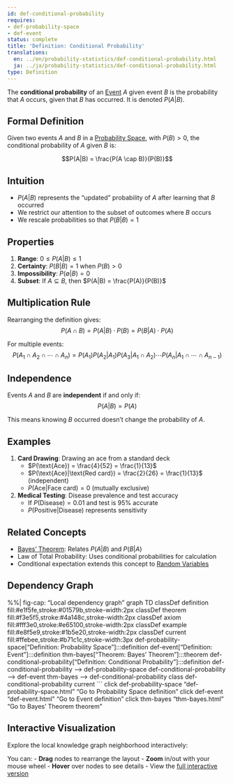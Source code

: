 ```yaml
---
id: def-conditional-probability
requires:
- def-probability-space
- def-event
status: complete
title: 'Definition: Conditional Probability'
translations:
  en: ../en/probability-statistics/def-conditional-probability.html
  ja: ../ja/probability-statistics/def-conditional-probability.html
type: Definition
---
```


The **conditional probability** of an [Event](def-event.qmd) $A$ given event $B$ is the probability that $A$ occurs, given that $B$ has occurred. It is denoted $P(A|B)$.

## Formal Definition

Given two events $A$ and $B$ in a [Probability Space](def-probability-space.qmd), with $P(B) > 0$, the conditional probability of $A$ given $B$ is:

$$P(A|B) = \frac{P(A \cap B)}{P(B)}$$

## Intuition

- $P(A|B)$ represents the "updated" probability of $A$ after learning that $B$ occurred
- We restrict our attention to the subset of outcomes where $B$ occurs
- We rescale probabilities so that $P(B|B) = 1$

## Properties

1. **Range**: $0 \leq P(A|B) \leq 1$
2. **Certainty**: $P(B|B) = 1$ when $P(B) > 0$
3. **Impossibility**: $P(\emptyset|B) = 0$
4. **Subset**: If $A \subseteq B$, then $P(A|B) = \frac{P(A)}{P(B)}$

## Multiplication Rule

Rearranging the definition gives:
$$P(A \cap B) = P(A|B) \cdot P(B) = P(B|A) \cdot P(A)$$

For multiple events:
$$P(A_1 \cap A_2 \cap \cdots \cap A_n) = P(A_1)P(A_2|A_1)P(A_3|A_1 \cap A_2)\cdots P(A_n|A_1 \cap \cdots \cap A_{n-1})$$

## Independence

Events $A$ and $B$ are **independent** if and only if:
$$P(A|B) = P(A)$$

This means knowing $B$ occurred doesn't change the probability of $A$.

## Examples

1. **Card Drawing**: Drawing an ace from a standard deck
   - $P(\text{Ace}) = \frac{4}{52} = \frac{1}{13}$
   - $P(\text{Ace}|\text{Red card}) = \frac{2}{26} = \frac{1}{13}$ (independent)
   - $P(\text{Ace}|\text{Face card}) = 0$ (mutually exclusive)

2. **Medical Testing**: Disease prevalence and test accuracy
   - If $P(\text{Disease}) = 0.01$ and test is 95% accurate
   - $P(\text{Positive}|\text{Disease})$ represents sensitivity

## Related Concepts

- [Bayes' Theorem](thm-bayes.qmd): Relates $P(A|B)$ and $P(B|A)$
- Law of Total Probability: Uses conditional probabilities for calculation
- Conditional expectation extends this concept to [Random Variables](def-random-variable.qmd)

## Dependency Graph

%%| fig-cap: "Local dependency graph"
graph TD
    classDef definition fill:#e1f5fe,stroke:#01579b,stroke-width:2px
    classDef theorem fill:#f3e5f5,stroke:#4a148c,stroke-width:2px
    classDef axiom fill:#fff3e0,stroke:#e65100,stroke-width:2px
    classDef example fill:#e8f5e9,stroke:#1b5e20,stroke-width:2px
    classDef current fill:#ffebee,stroke:#b71c1c,stroke-width:3px
    def-probability-space["Definition: Probability Space"]:::definition
    def-event["Definition: Event"]:::definition
    thm-bayes["Theorem: Bayes' Theorem"]:::theorem
    def-conditional-probability["Definition: Conditional Probability"]:::definition
    def-conditional-probability --> def-probability-space
    def-conditional-probability --> def-event
    thm-bayes --> def-conditional-probability
    class def-conditional-probability current
```
    click def-probability-space "def-probability-space.html" "Go to Probability Space definition"
    click def-event "def-event.html" "Go to Event definition"
    click thm-bayes "thm-bayes.html" "Go to Bayes' Theorem theorem"

## Interactive Visualization

Explore the local knowledge graph neighborhood interactively:

::: {.graph-viz data-id="def-conditional-probability" data-width="700" data-height="500"}
:::

You can:
- **Drag** nodes to rearrange the layout
- **Zoom** in/out with your mouse wheel
- **Hover** over nodes to see details
- View the [full interactive version](../../output/interactive/def-conditional-probability.html){target="_blank"}
